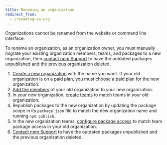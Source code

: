 ```yaml
---
title: Renaming an organization
redirect_from:
  - /renaming-an-org
---
```


Organizations cannot be renamed from the website or command line interface.

To rename an organization, as an organization owner, you must manually migrate your existing organization members, teams, and packages to a new organization, then [contact npm Support][contact-support] to have the outdated packages unpublished and the previous organization deleted.

1. [Create a new organization][org-create] with the name you want. If your old organization is on a paid plan, you must choose a paid plan for the new organization.
2. [Add the members][add-org-members] of your old organization to your new organization.
3. In your new organization, [create teams][create-teams] to match teams in your old organization.
4. Republish packages to the new organization by updating the package scope in its `package.json` file to match the new organization name and running `npm publish`.
5. In the new organization teams, [configure package access][pkg-access] to match team package access in your old organization.
6. [Contact npm Support][contact-support] to have the outdated packages unpublished and the previous organization deleted.


[contact-support]: https://www.npmjs.com/support
[org-create]: creating-an-organization
[add-org-members]: adding-members-to-your-organization
[create-teams]: creating-teams
[pkg-access]: managing-team-access-to-packages
